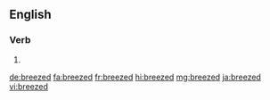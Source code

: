 ==English==

===Verb===
{{head|en|verb form}}

# {{en-past of|breeze}}

[[de:breezed]]
[[fa:breezed]]
[[fr:breezed]]
[[hi:breezed]]
[[mg:breezed]]
[[ja:breezed]]
[[vi:breezed]]